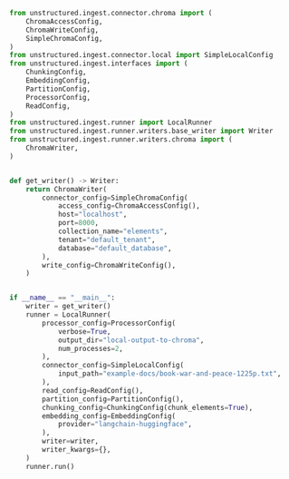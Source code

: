 ```python Python
from unstructured.ingest.connector.chroma import (
    ChromaAccessConfig,
    ChromaWriteConfig,
    SimpleChromaConfig,
)
from unstructured.ingest.connector.local import SimpleLocalConfig
from unstructured.ingest.interfaces import (
    ChunkingConfig,
    EmbeddingConfig,
    PartitionConfig,
    ProcessorConfig,
    ReadConfig,
)
from unstructured.ingest.runner import LocalRunner
from unstructured.ingest.runner.writers.base_writer import Writer
from unstructured.ingest.runner.writers.chroma import (
    ChromaWriter,
)


def get_writer() -> Writer:
    return ChromaWriter(
        connector_config=SimpleChromaConfig(
            access_config=ChromaAccessConfig(),
            host="localhost",
            port=8000,
            collection_name="elements",
            tenant="default_tenant",
            database="default_database",
        ),
        write_config=ChromaWriteConfig(),
    )


if __name__ == "__main__":
    writer = get_writer()
    runner = LocalRunner(
        processor_config=ProcessorConfig(
            verbose=True,
            output_dir="local-output-to-chroma",
            num_processes=2,
        ),
        connector_config=SimpleLocalConfig(
            input_path="example-docs/book-war-and-peace-1225p.txt",
        ),
        read_config=ReadConfig(),
        partition_config=PartitionConfig(),
        chunking_config=ChunkingConfig(chunk_elements=True),
        embedding_config=EmbeddingConfig(
            provider="langchain-huggingface",
        ),
        writer=writer,
        writer_kwargs={},
    )
    runner.run()
```
